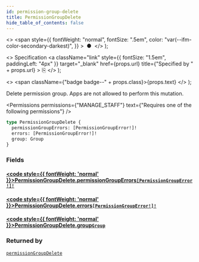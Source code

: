 ```yaml
---
id: permission-group-delete
title: PermissionGroupDelete
hide_table_of_contents: false
---
```


  <>
    <span
      style={{
        fontWeight: "normal",
        fontSize: ".5em",
        color: "var(--ifm-color-secondary-darkest)",
      }}
    >
      &nbsp;●&nbsp;
    </span>
  </>
);

  <>
    Specification
    <a
      className="link"
      style={{ fontSize: "1.5em", paddingLeft: "4px" }}
      target="\_blank"
      href={props.url}
      title={"Specified by " + props.url}
    >
      ⎘
    </a>
  </>
);

  <>
    <span className={"badge badge--" + props.class}>{props.text}</span>
  </>
);

Delete permission group. Apps are not allowed to perform this mutation.

<Permissions
  permissions={"MANAGE_STAFF"}
  text={"Requires one of the following permissions"}
/>

```graphql
type PermissionGroupDelete {
  permissionGroupErrors: [PermissionGroupError!]!
  errors: [PermissionGroupError!]!
  group: Group
}
```

### Fields

#### [<code style={{ fontWeight: 'normal' }}>PermissionGroupDelete.<b>permissionGroupErrors</b></code>](#)<Bullet />[`[PermissionGroupError!]!`](../../../api-reference/users/objects/permission-group-error) <Badge class="secondary" text="non-null"/> <Badge class="secondary" text="object"/>

>

#### [<code style={{ fontWeight: 'normal' }}>PermissionGroupDelete.<b>errors</b></code>](#)<Bullet />[`[PermissionGroupError!]!`](../../../api-reference/users/objects/permission-group-error) <Badge class="secondary" text="non-null"/> <Badge class="secondary" text="object"/>

>

#### [<code style={{ fontWeight: 'normal' }}>PermissionGroupDelete.<b>group</b></code>](#)<Bullet />[`Group`](../../../api-reference/users/objects/group) <Badge class="secondary" text="object"/>

>

### Returned by

[`permissionGroupDelete`](../../../api-reference/users/mutations/permission-group-delete) <Badge class="secondary" text="mutation"/>


